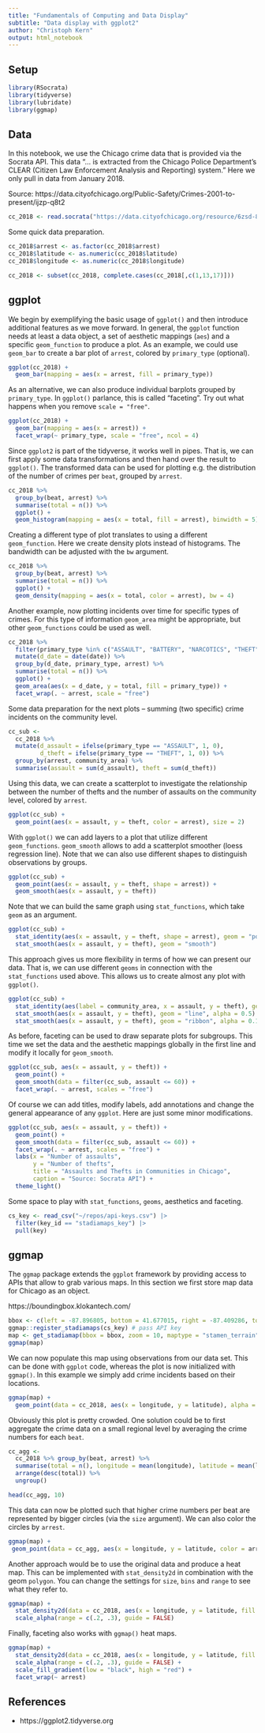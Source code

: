 ```yaml
---
title: "Fundamentals of Computing and Data Display"
subtitle: "Data display with ggplot2"
author: "Christoph Kern"
output: html_notebook
---
```


## Setup

```r
library(RSocrata)
library(tidyverse)
library(lubridate)
library(ggmap)
```

## Data

In this notebook, we use the Chicago crime data that is provided via the Socrata API. This data "... is extracted from the Chicago Police Department's CLEAR (Citizen Law Enforcement Analysis and Reporting) system." Here we only pull in data from January 2018.

Source: https://data.cityofchicago.org/Public-Safety/Crimes-2001-to-present/ijzp-q8t2

```r
cc_2018 <- read.socrata("https://data.cityofchicago.org/resource/6zsd-86xi.json?$where=date between '2018-01-01' and '2018-01-31'")
```

Some quick data preparation.

```r
cc_2018$arrest <- as.factor(cc_2018$arrest)
cc_2018$latitude <- as.numeric(cc_2018$latitude)
cc_2018$longitude <- as.numeric(cc_2018$longitude)

cc_2018 <- subset(cc_2018, complete.cases(cc_2018[,c(1,13,17)]))
```

## ggplot

We begin by exemplifying the basic usage of `ggplot()` and then introduce additional features as we move forward. In general, the `ggplot` function needs at least a data object, a set of aesthetic mappings (`aes`) and a specific `geom_function` to produce a plot. As an example, we could use `geom_bar` to create a bar plot of `arrest`, colored by `primary_type` (optional).

```r
ggplot(cc_2018) +
  geom_bar(mapping = aes(x = arrest, fill = primary_type))
```

As an alternative, we can also produce individual barplots grouped by `primary_type`. In `ggplot()` parlance, this is called "faceting". Try out what happens when you remove `scale = "free"`.

```r
ggplot(cc_2018) +
  geom_bar(mapping = aes(x = arrest)) +
  facet_wrap(~ primary_type, scale = "free", ncol = 4)
```

Since `ggplot2` is part of the tidyverse, it works well in pipes. That is, we can first apply some data transformations and then hand over the result to `ggplot()`. The transformed data can be used for plotting e.g. the distribution of the number of crimes per `beat`, grouped by `arrest`.

```r
cc_2018 %>%
  group_by(beat, arrest) %>%
  summarise(total = n()) %>%
  ggplot() +
  geom_histogram(mapping = aes(x = total, fill = arrest), binwidth = 5)
```

Creating a different type of plot translates to using a different `geom_function`. Here we create  density plots instead of histograms. The bandwidth can be adjusted with the `bw` argument.

```r
cc_2018 %>%
  group_by(beat, arrest) %>%
  summarise(total = n()) %>%
  ggplot() +
  geom_density(mapping = aes(x = total, color = arrest), bw = 4)
```

Another example, now plotting incidents over time for specific types of crimes. For this type of information `geom_area` might be appropriate, but other `geom_functions` could be used as well.

```r
cc_2018 %>%
  filter(primary_type %in% c("ASSAULT", "BATTERY", "NARCOTICS", "THEFT")) %>%
  mutate(d_date = date(date)) %>%
  group_by(d_date, primary_type, arrest) %>%
  summarise(total = n()) %>%
  ggplot() +
  geom_area(aes(x = d_date, y = total, fill = primary_type)) +
  facet_wrap(. ~ arrest, scale = "free")
```

Some data preparation for the next plots -- summing (two specific) crime incidents on the community level.

```r
cc_sub <-
  cc_2018 %>%
  mutate(d_assault = ifelse(primary_type == "ASSAULT", 1, 0),
         d_theft = ifelse(primary_type == "THEFT", 1, 0)) %>%
  group_by(arrest, community_area) %>%
  summarise(assault = sum(d_assault), theft = sum(d_theft))
```

Using this data, we can create a scatterplot to investigate the relationship between the number of thefts and the number of assaults on the community level, colored by `arrest`.

```r
ggplot(cc_sub) +
  geom_point(aes(x = assault, y = theft, color = arrest), size = 2)
```

With `ggplot()` we can add layers to a plot that utilize different `geom_functions`. `geom_smooth` allows to add a scatterplot smoother (loess regression line). Note that we can also use different shapes to distinguish observations by groups.

```r
ggplot(cc_sub) +
  geom_point(aes(x = assault, y = theft, shape = arrest)) +
  geom_smooth(aes(x = assault, y = theft))
```

Note that we can build the same graph using `stat_functions`, which take `geom` as an argument. 

```r
ggplot(cc_sub) +
  stat_identity(aes(x = assault, y = theft, shape = arrest), geom = "point") +
  stat_smooth(aes(x = assault, y = theft), geom = "smooth")
```

This approach gives us more flexibility in terms of how we can present our data. That is, we can use different `geoms` in connection with the `stat_functions` used above. This allows us to create almost any plot with `ggplot()`.

```r
ggplot(cc_sub) +
  stat_identity(aes(label = community_area, x = assault, y = theft), geom = "text", alpha = 0.5) +
  stat_smooth(aes(x = assault, y = theft), geom = "line", alpha = 0.5) +
  stat_smooth(aes(x = assault, y = theft), geom = "ribbon", alpha = 0.1)
```

As before, faceting can be used to draw separate plots for subgroups. This time we set the data and the aesthetic mappings globally in the first line and modify it locally for `geom_smooth`.

```r
ggplot(cc_sub, aes(x = assault, y = theft)) +
  geom_point() +
  geom_smooth(data = filter(cc_sub, assault <= 60)) +
  facet_wrap(. ~ arrest, scales = "free")
```

Of course we can add titles, modify labels, add annotations and change the general appearance of any `ggplot`. Here are just some minor modifications.

```r
ggplot(cc_sub, aes(x = assault, y = theft)) +
  geom_point() +
  geom_smooth(data = filter(cc_sub, assault <= 60)) +
  facet_wrap(. ~ arrest, scales = "free") +
  labs(x = "Number of assaults", 
       y = "Number of thefts", 
       title = "Assaults and Thefts in Communities in Chicago", 
       caption = "Source: Socrata API") +
  theme_light()
```

Some space to play with `stat_functions`, `geoms`, aesthetics and faceting.

```r
cs_key <- read_csv("~/repos/api-keys.csv") |> 
  filter(key_id == "stadiamaps_key") |> 
  pull(key)


```

## ggmap

The `ggmap` package extends the `ggplot` framework by providing access to APIs that allow to grab various maps. In this section we first store map data for Chicago as an object.

https://boundingbox.klokantech.com/

```r
bbox <- c(left = -87.896805, bottom = 41.677015, right = -87.409286, top = 42.082936)
ggmap::register_stadiamaps(cs_key) # pass API key
map <- get_stadiamap(bbox = bbox, zoom = 10, maptype = "stamen_terrain")
ggmap(map)
```

We can now populate this map using observations from our data set. This can be done with `ggplot` code, whereas the plot is now initialized with `ggmap()`. In this example we simply add crime incidents based on their locations.

```r
ggmap(map) + 
  geom_point(data = cc_2018, aes(x = longitude, y = latitude), alpha = 0.1, color = "red", size = 1)
```

Obviously this plot is pretty crowded. One solution could be to first aggregate the crime data on a small regional level by averaging the crime numbers for each `beat`.

```r
cc_agg <- 
  cc_2018 %>% group_by(beat, arrest) %>%
  summarise(total = n(), longitude = mean(longitude), latitude = mean(latitude)) %>%
  arrange(desc(total)) %>% 
  ungroup()

head(cc_agg, 10)
```

This data can now be plotted such that higher crime numbers per beat are represented by bigger circles (via the `size` argument). We can also color the circles by `arrest`.

```r
ggmap(map) + 
 geom_point(data = cc_agg, aes(x = longitude, y = latitude, color = arrest, size = total), alpha = 0.5)
```

Another approach would be to use the original data and produce a heat map. This can be implemented with `stat_density2d` in combination with the geom `polygon`. You can change the settings for `size`, `bins` and `range` to see what they refer to.

```r
ggmap(map) + 
  stat_density2d(data = cc_2018, aes(x = longitude, y = latitude, fill = ..level.., alpha = ..level..), size = 1, bins = 40, geom = 'polygon') +
  scale_alpha(range = c(.2, .3), guide = FALSE)
```

Finally, faceting also works with `ggmap()` heat maps.

```r
ggmap(map) + 
  stat_density2d(data = cc_2018, aes(x = longitude, y = latitude, fill = ..level.., alpha = ..level..), size = 1, bins = 40, geom = 'polygon') +
  scale_alpha(range = c(.2, .3), guide = FALSE) +
  scale_fill_gradient(low = "black", high = "red") +
  facet_wrap(~ arrest)
```

## References

* https://ggplot2.tidyverse.org